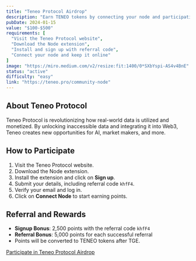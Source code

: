 ```yaml
---
title: "Teneo Protocol Airdrop"
description: "Earn TENEO tokens by connecting your node and participating in the referral program."
pubDate: 2024-01-15
value: "$100-$500"
requirements: [
  "Visit the Teneo Protocol website",
  "Download the Node extension",
  "Install and sign up with referral code",
  "Connect your node and keep it online"
]
image: "https://miro.medium.com/v2/resize:fit:1400/0*SXbYspi-AS4v4BnE"
status: "active"
difficulty: "easy"
link: "https://teneo.pro/community-node"
---
```


## About Teneo Protocol

Teneo Protocol is revolutionizing how real-world data is utilized and monetized. By unlocking inaccessible data and integrating it into Web3, Teneo creates new opportunities for AI, market makers, and more.

## How to Participate

1. Visit the Teneo Protocol website.
2. Download the Node extension.
3. Install the extension and click on **Sign up**.
4. Submit your details, including referral code `khfF4`.
5. Verify your email and log in.
6. Click on **Connect Node** to start earning points.

## Referral and Rewards

- **Signup Bonus**: 2,500 points with the referral code `khfF4`
- **Referral Bonus**: 5,000 points for each successful referral
- Points will be converted to TENEO tokens after TGE.

[Participate in Teneo Protocol Airdrop](https://teneo.pro/community-node)
